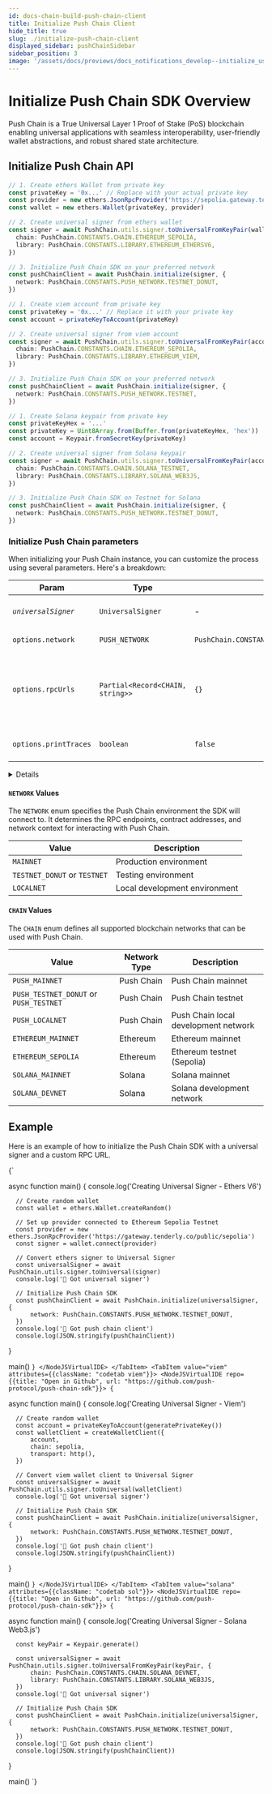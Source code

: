 ```yaml
---
id: docs-chain-build-push-chain-client
title: Initialize Push Chain Client
hide_title: true
slug: ./initialize-push-chain-client
displayed_sidebar: pushChainSidebar
sidebar_position: 3
image: '/assets/docs/previews/docs_notifications_develop--initialize_user.png'
---
```


# Initialize Push Chain SDK Overview

Push Chain is a True Universal Layer 1 Proof of Stake (PoS) blockchain enabling universal applications with seamless interoperability, user-friendly wallet abstractions, and robust shared state architecture.

<head>
  <title>{`Initialize Push Chain SDK | Push Chain | Push Documentation`}</title>
</head>


## Initialize Push Chain API

<Tabs className="codetabs" groupId="initialize-push-chain">
  <TabItem value="ethers" attributes={{className: "codetab ethers"}} default>

```typescript
// 1. Create ethers Wallet from private key
const privateKey = '0x...' // Replace with your actual private key
const provider = new ethers.JsonRpcProvider('https://sepolia.gateway.tenderly.co') // Replace with your actual RPC URL
const wallet = new ethers.Wallet(privateKey, provider)

// 2. Create universal signer from ethers wallet
const signer = await PushChain.utils.signer.toUniversalFromKeyPair(wallet, {
  chain: PushChain.CONSTANTS.CHAIN.ETHEREUM_SEPOLIA,
  library: PushChain.CONSTANTS.LIBRARY.ETHEREUM_ETHERSV6,
})

// 3. Initialize Push Chain SDK on your preferred network
const pushChainClient = await PushChain.initialize(signer, {
  network: PushChain.CONSTANTS.PUSH_NETWORK.TESTNET_DONUT,
})
```

  </TabItem>
  <TabItem value="viem" attributes={{className: "codetab viem"}} default>

```typescript
// 1. Create viem account from private key
const privateKey = '0x...' // Replace it with your private key
const account = privateKeyToAccount(privateKey)

// 2. Create universal signer from viem account
const signer = await PushChain.utils.signer.toUniversalFromKeyPair(account, {
  chain: PushChain.CONSTANTS.CHAIN.ETHEREUM_SEPOLIA,
  library: PushChain.CONSTANTS.LIBRARY.ETHEREUM_VIEM,
})

// 3. Initialize Push Chain SDK on your preferred network
const pushChainClient = await PushChain.initialize(signer, {
  network: PushChain.CONSTANTS.PUSH_NETWORK.TESTNET,
})
```

 </TabItem>
  <TabItem value="solana" attributes={{className: "codetab sol"}}>

```typescript
// 1. Create Solana keypair from private key
const privateKeyHex = '...'
const privateKey = Uint8Array.from(Buffer.from(privateKeyHex, 'hex'))
const account = Keypair.fromSecretKey(privateKey)

// 2. Create universal signer from Solana keypair
const signer = await PushChain.utils.signer.toUniversalFromKeyPair(account, {
  chain: PushChain.CONSTANTS.CHAIN.SOLANA_TESTNET,
  library: PushChain.CONSTANTS.LIBRARY.SOLANA_WEB3JS,
})

// 3. Initialize Push Chain SDK on Testnet for Solana
const pushChainClient = await PushChain.initialize(signer, {
  network: PushChain.CONSTANTS.PUSH_NETWORK.TESTNET_DONUT,
})
```

  </TabItem>
</Tabs>

### Initialize Push Chain parameters

When initializing your Push Chain instance, you can customize the process using several parameters. Here's a breakdown:

| Param                 | Type                             | Default                                          | Remarks                                                                                                                                                                                          |
| --------------------- | -------------------------------- | ------------------------------------------------ | ------------------------------------------------------------------------------------------------------------------------------------------------------------------------------------------------ |
| _`universalSigner`_   | `UniversalSigner`                | -                                                | Chain-agnostic signer responsible for signing transactions and messages.                                                                                                                         |
| `options.network`     | `PUSH_NETWORK`                        | `PushChain.CONSTANTS.PUSH_NETWORK.TESTNET_DONUT` | Push Chain environment. Options: `MAINNET`, `TESTNET_DONUT`, `LOCALNET`                                                                                                                                |
| `options.rpcUrls`     | `Partial<Record<CHAIN, string>>` | `{}`                                             | Custom RPC URLs mapped by chain IDs. If not provided, the default RPC URLs for the network will be used. Example: `rpcUrls: {[CHAIN.ETHEREUM_SEPOLIA]: 'https://sepolia.infura.io/v3/your-api-key', [CHAIN.SOLANA_DEVNET]: 'https://api.devnet.solana.com'}` |
| `options.printTraces` | `boolean`                        | `false`                                          | When true, console logs the internal trace logs for debugging requests to nodes                                                                                                                  |

<Details summary="Expected response">

```typescript
PushChain {
  orchestartor: Orchestrator {
    universalSigner: {
      account: [Object],
      signMessage: [Function: signMessage],
      signTransaction: [Function: signTransaction],
      signTypedData: [Function: signTypedData]
    },
    rpcUrls: {
      'eip155:11155111': [Array],
      'solana:4uhcVJyU9pJkvQyS88uRDiswHXSCkY3z': [Array]
    },
    printTraces: false,
    pushClient: PushClient {
      publicClient: [Object],
      pushChainInfo: [Object],
      signerPrivateKey: '...'
    }
  },
  universal: {
    origin: [Getter],
    account: [Getter],
    sendTransaction: [Function: bound execute]
  }
}
```

| Property       | Type           | Remarks                                                                                                                                                                            |
| -------------- | -------------- | ---------------------------------------------------------------------------------------------------------------------------------------------------------------------------------- |
| `orchestartor` | `Orchestrator` | The core orchestrator that manages the universal signer, RPC configuration, and Push client. Contains universalSigner, rpcUrl settings, printTraces flag, and pushClient instance. |
| `universal`    | `Object`       | High-level interface providing universal blockchain operations including account access, transaction sending, and origin chain information.                                        |

#### Universal Interface Properties

| Property          | Type       | Remarks                                                                                                                                        |
| ----------------- | ---------- | ---------------------------------------------------------------------------------------------------------------------------------------------- |
| `origin`          | `Getter`   | Returns the origin chain address for the universal signer.                                                                                     |
| `account`         | `Getter`   | Returns the UEA address of the universal signer.                                                                                               |
| `sendTransaction` | `Function` | Bound execute method for cross-chain transaction execution on Push Chain with parameters like target, value, data, gas settings, and deadline. |

#### Orchestrator Properties

| Property          | Type              | Remarks                                                                                                                  |
| ----------------- | ----------------- | ------------------------------------------------------------------------------------------------------------------------ |
| `universalSigner` | `UniversalSigner` | Chain-agnostic signer containing chain info, address, and signing methods (signMessage, signTransaction, signTypedData). |
| `rpcUrls`         | `Object`          | RPC URL configuration mapped by chain IDs. Empty object {} when using default URLs.                                      |
| `printTraces`     | `boolean`         | Debug flag that controls whether internal trace logs are printed to console.                                             |
| `pushClient`      | `PushClient`      | Internal Push client instance containing publicClient, pushChainInfo, and signer credentials for Push Chain operations.  |

</Details>

#### `NETWORK` Values

The `NETWORK` enum specifies the Push Chain environment the SDK will connect to. It determines the RPC endpoints, contract addresses, and network context for interacting with Push Chain.

| Value                        | Description                   |
| ---------------------------- | ----------------------------- |
| `MAINNET`                    | Production environment        |
| `TESTNET_DONUT` or `TESTNET` | Testing environment           |
| `LOCALNET`                   | Local development environment |

#### `CHAIN` Values

The `CHAIN` enum defines all supported blockchain networks that can be used with Push Chain.

| Value                                  | Network Type | Description                          |
| -------------------------------------- | ------------ | ------------------------------------ |
| `PUSH_MAINNET`                         | Push Chain   | Push Chain mainnet                   |
| `PUSH_TESTNET_DONUT` or `PUSH_TESTNET` | Push Chain   | Push Chain testnet                   |
| `PUSH_LOCALNET`                        | Push Chain   | Push Chain local development network |
| `ETHEREUM_MAINNET`                     | Ethereum     | Ethereum mainnet                     |
| `ETHEREUM_SEPOLIA`                     | Ethereum     | Ethereum testnet (Sepolia)           |
| `SOLANA_MAINNET`                       | Solana       | Solana mainnet                       |
| `SOLANA_DEVNET`                        | Solana       | Solana development network           |

## Example

Here is an example of how to initialize the Push Chain SDK with a universal signer and a custom RPC URL.

<Tabs className="codetabs" groupId="code-examples">
  <TabItem value="ethers" attributes={{className: "codetab ethers"}} default>
    <NodeJSVirtualIDE repo={{title: "Open in Github", url: "https://github.com/push-protocol/push-chain-sdk"}}>
  {`

  async function main() {
      console.log('Creating Universal Signer - Ethers V6')

      // Create random wallet
      const wallet = ethers.Wallet.createRandom()

      // Set up provider connected to Ethereum Sepolia Testnet
      const provider = new ethers.JsonRpcProvider('https://gateway.tenderly.co/public/sepolia')
      const signer = wallet.connect(provider)

      // Convert ethers signer to Universal Signer
      const universalSigner = await PushChain.utils.signer.toUniversal(signer)
      console.log('🔑 Got universal signer')

      // Initialize Push Chain SDK
      const pushChainClient = await PushChain.initialize(universalSigner, {
          network: PushChain.CONSTANTS.PUSH_NETWORK.TESTNET_DONUT,
      })
      console.log('🔑 Got push chain client')
      console.log(JSON.stringify(pushChainClient))
  }

  main()
  `}
    </NodeJSVirtualIDE>
  </TabItem>
  <TabItem value="viem" attributes={{className: "codetab viem"}}>
    <NodeJSVirtualIDE repo={{title: "Open in Github", url: "https://github.com/push-protocol/push-chain-sdk"}}>
  {`

  async function main() {
      console.log('Creating Universal Signer - Viem')

      // Create random wallet
      const account = privateKeyToAccount(generatePrivateKey())
      const walletClient = createWalletClient({
          account,
          chain: sepolia,
          transport: http(),
      })

      // Convert viem wallet client to Universal Signer
      const universalSigner = await PushChain.utils.signer.toUniversal(walletClient)
      console.log('🔑 Got universal signer')

      // Initialize Push Chain SDK
      const pushChainClient = await PushChain.initialize(universalSigner, {
          network: PushChain.CONSTANTS.PUSH_NETWORK.TESTNET_DONUT,
      })
      console.log('🔑 Got push chain client')
      console.log(JSON.stringify(pushChainClient))
  }

  main()
  `}
    </NodeJSVirtualIDE>
  </TabItem>
  <TabItem value="solana" attributes={{className: "codetab sol"}}>
    <NodeJSVirtualIDE repo={{title: "Open in Github", url: "https://github.com/push-protocol/push-chain-sdk"}}>
  {`

  async function main() {
      console.log('Creating Universal Signer - Solana Web3.js')

      const keyPair = Keypair.generate()

      const universalSigner = await PushChain.utils.signer.toUniversalFromKeyPair(keyPair, {
          chain: PushChain.CONSTANTS.CHAIN.SOLANA_DEVNET,
          library: PushChain.CONSTANTS.LIBRARY.SOLANA_WEB3JS,
      })
      console.log('🔑 Got universal signer')

      // Initialize Push Chain SDK
      const pushChainClient = await PushChain.initialize(universalSigner, {
          network: PushChain.CONSTANTS.PUSH_NETWORK.TESTNET_DONUT,
      })
      console.log('🔑 Got push chain client')
      console.log(JSON.stringify(pushChainClient))
  }

  main()
  `}
  </NodeJSVirtualIDE>
  </TabItem>
</Tabs>
